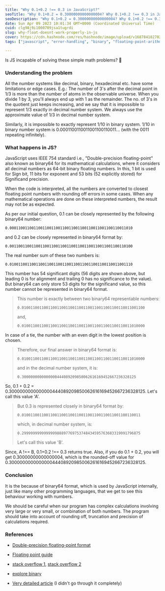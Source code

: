 ```yaml
---
title: "Why 0.1+0.2 !== 0.3 in JavaScript?"
seoTitle: "Why 0.1+0.2 = 0.30000000000000004? Why 0.1+0.2 !== 0.3 in JavaScript?"
seoDescription: "Why 0.1+0.2 = 0.30000000000000004? Why 0.1+0.2 !== 0.3 in JavaScript? This article/blog clearly explains this behaviour in JS with example, theory, easy"
date: Sun Apr 09 2023 10:01:34 GMT+0000 (Coordinated Universal Time)
cuid: clg98j9i1000709jsa1tugrdi
slug: why-float-doesnt-work-properly-in-js
cover: https://cdn.hashnode.com/res/hashnode/image/upload/v1687841827029/6e83f2be-c2b1-4dc4-9d12-8ce7186bbe61.jpeg
tags: ["javascript", "error-handling", "binary", "floating-point-arithmetic", "binary64"]

---
```


Is JS incapable of solving these simple math problems? 🧐

### Understanding the problem

All the number systems like decimal, binary, hexadecimal etc. have some limitations or edge cases. E.g.: The number of 3's after the decimal point in 1/3 is more than the number of atoms in the observable universe. When you divide 1 by 3, you'll always end up with 1 as the remainder. The no. of 3's in the quotient just keeps increasing, and we say that it is impossible to represent 1/3 exactly in decimal number system. We always use the approximate value of 1/3 in decimal number system.

Similarly, it is impossible to exactly represent 1/10 in binary system. 1/10 in binary number system is 0.0001100110011001100110011... (with the 0011 repeating infinitely).

### What happens in JS?

JavaScript uses IEEE 754 standard i.e., "Double-precision floating-point" also known as binary64 for its mathematical calculations, where it considers all decimal numbers as 64-bit binary floating numbers. In this, 1 bit is used for Sign bit, 11 bits for exponent and 53 bits (52 explicitly stored) for Significand precision.

When the code is interpreted, all the numbers are converted to closest floating point numbers with rounding off errors in some cases. When any mathematical operations are done on these interpreted numbers, the result may not be as expected.

As per our initial question, 0.1 can be closely represented by the following binary64 number:

```plaintext
0.00011001100110011001100110011001100110011001100110011010
```

and 0.2 can be closely represented in binary64 format by:

```plaintext
0.00110011001100110011001100110011001100110011001100110100
```

The real number sum of these two numbers is:

```plaintext
0.01001100110011001100110011001100110011001100110011001110
```

This number has 54 significant digits (56 digits are shown above, but leading 0 is for alignment and trailing 0 has no significance to the value). But binary64 can only store 53 digits for the significand value, so this number cannot be represented in binary64 format.

> This number is exactly between two binary64 representable numbers:
> 
> ```plaintext
> 0.01001100110011001100110011001100110011001100110011001100
> ```
> 
> and,
> 
> ```plaintext
> 0.01001100110011001100110011001100110011001100110011010000
> ```

In case of a tie, the number with an even digit in the lowest position is chosen.

> Therefore, our final answer in binary64 format is:
> 
> ```plaintext
> 0.01001100110011001100110011001100110011001100110011010000
> ```
> 
> and in the decimal number system, it is:
> 
> ```plaintext
> 0.3000000000000000444089209850062616169452667236328125
> ```

So, 0.1 + 0.2 = 0.3000000000000000444089209850062616169452667236328125. Let's call this value 'A'.

> But 0.3 is represented closely in binary64 format by:
> 
> ```plaintext
> 0.010011001100110011001100110011001100110011001100110011
> ```
> 
> which, in decimal number system, is:
> 
> ```plaintext
> 0.299999999999999988897769753748434595763683319091796875
> ```
> 
> Let's call this value 'B'.

Since, A !== B, 0.1+0.2 !== 0.3 returns true. Also, if you do 0.1 + 0.2, you will get 0.30000000000000004, which is the rounded-off value for 0.3000000000000000444089209850062616169452667236328125.

### Conclusion

It is the because of binary64 format, which is used by JavaScript internally, just like many other programming languages, that we get to see this behaviour working with numbers.

We should be careful when our program has complex calculations involving very large or very small, or combination of both numbers. The program should take into account of rounding off, truncation and precision of calculations required.

### References

* [Double-precision floating-point format](https://en.wikipedia.org/wiki/Double-precision_floating-point_format#JavaScript)
    
* [Floating point guide](https://floating-point-gui.de/)
    
* [stack overflow 1](https://stackoverflow.com/questions/588004/is-floating-point-math-broken), [stack overflow 2](https://stackoverflow.com/questions/63412727/0-1-is-an-approximation-but-why-not-round-up-behind-the-scenes-as-well-when-we)
    
* [explore binary](https://www.exploringbinary.com/why-0-point-1-does-not-exist-in-floating-point/)
    
* [Very detailed article](https://docs.oracle.com/cd/E19957-01/806-3568/ncg_goldberg.html) (I didn't go through it completely)
